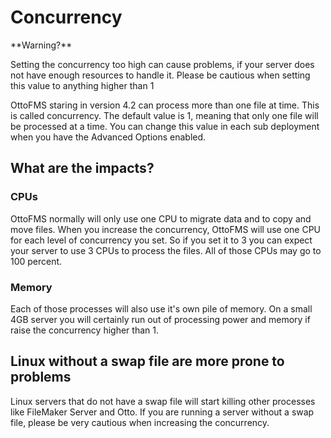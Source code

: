 
# Concurrency

<Callout type="warning">
**Warning?**

Setting the concurrency too high can cause problems, if your server does not have enough resources to handle it. Please be cautious when setting this value to anything higher than 1

</Callout>

OttoFMS staring in version 4.2 can process more than one file at time. This is called concurrency. The default value is 1, meaning that only one file will be processed at a time. You can change this value in each sub deployment when you have the Advanced Options enabled.

## What are the impacts?

### CPUs

OttoFMS normally will only use one CPU to migrate data and to copy and move files. When you increase the concurrency, OttoFMS will use one CPU for each level of concurrency you set. So if you set it to 3 you can expect your server to use 3 CPUs to process the files. All of those CPUs may go to 100 percent.

### Memory

Each of those processes will also use it's own pile of memory. On a small 4GB server you will certainly run out of processing power and memory if raise the concurrency higher than 1.

## Linux without a swap file are more prone to problems

Linux servers that do not have a swap file will start killing other processes like FileMaker Server and Otto. If you are running a server without a swap file, please be very cautious when increasing the concurrency.
